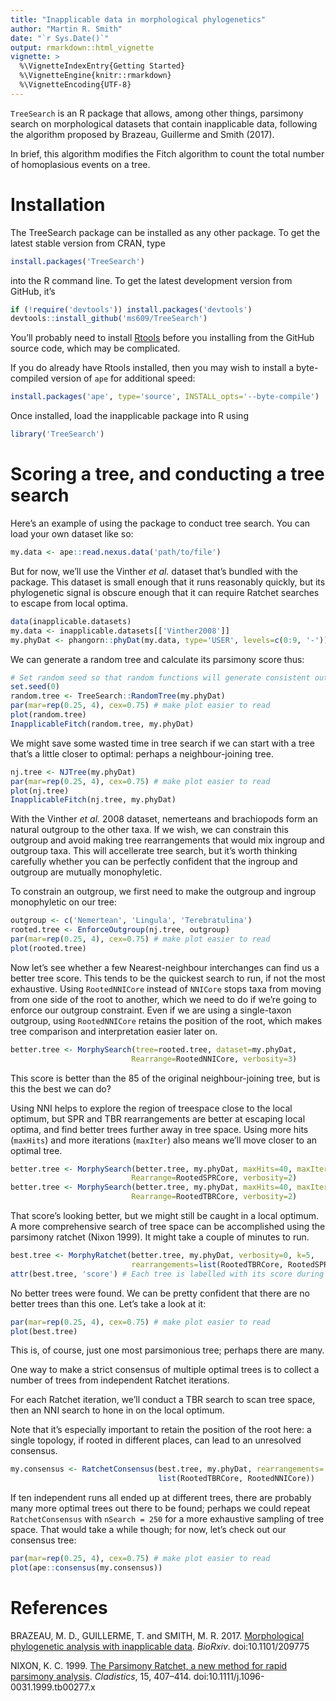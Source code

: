 ```yaml
---
title: "Inapplicable data in morphological phylogenetics"
author: "Martin R. Smith"
date: "`r Sys.Date()`"
output: rmarkdown::html_vignette
vignette: >
  %\VignetteIndexEntry{Getting Started}
  %\VignetteEngine{knitr::rmarkdown}
  %\VignetteEncoding{UTF-8}
---
```



`TreeSearch` is an R package that allows, among other things, parsimony search on morphological datasets that contain
inapplicable data, following the algorithm proposed by Brazeau, Guillerme and Smith (2017).

In brief, this algorithm modifies the Fitch algorithm to count the total number of homoplasious 
events on a tree.

# Installation
The TreeSearch package can be installed as any other package. 
To get the latest stable version from CRAN, type
```r
install.packages('TreeSearch')
```
into the R command line.  To get the latest development version from GitHub, it's
```r
if (!require('devtools')) install.packages('devtools')
devtools::install_github('ms609/TreeSearch')
```

You'll probably need to install [Rtools](https://cran.r-project.org/bin/windows/Rtools/) before 
you installing from the GitHub source code, which may be complicated.  

If you do already have Rtools installed, then you 
may wish to install a byte-compiled version of `ape` for additional speed:

```r
install.packages('ape', type='source', INSTALL_opts='--byte-compile')
```

Once installed, load the inapplicable package into R using
```r
library('TreeSearch')
```

# Scoring a tree, and conducting a tree search

Here's an example of using the package to conduct tree search.
You can load your own dataset like so:

```r
my.data <- ape::read.nexus.data('path/to/file')
```

But for now, we'll use the Vinther _et al._ dataset that's bundled with the package.
This dataset is small enough that it runs reasonably quickly, but its phylogenetic
signal is obscure enough that it can require Ratchet searches to escape from local optima.

```r
data(inapplicable.datasets)
my.data <- inapplicable.datasets[['Vinther2008']]
my.phyDat <- phangorn::phyDat(my.data, type='USER', levels=c(0:9, '-'))
```

We can generate a random tree and calculate its parsimony score thus:
```r
# Set random seed so that random functions will generate consistent output in this document
set.seed(0)
random.tree <- TreeSearch::RandomTree(my.phyDat)
par(mar=rep(0.25, 4), cex=0.75) # make plot easier to read
plot(random.tree)
InapplicableFitch(random.tree, my.phyDat)
```

We might save some wasted time in tree search if we can start with a tree that's a little 
closer to optimal: perhaps a neighbour-joining tree.
```r
nj.tree <- NJTree(my.phyDat)
par(mar=rep(0.25, 4), cex=0.75) # make plot easier to read
plot(nj.tree)
InapplicableFitch(nj.tree, my.phyDat)
```

With the Vinther _et al._ 2008 dataset, nemerteans and brachiopods form an natural outgroup to 
the other taxa. 
If we wish, we can constrain this outgroup and avoid making tree rearrangements that would mix 
ingroup and outgroup taxa.
This will accellerate tree search, but it's worth thinking carefully whether you can be perfectly
confident that the ingroup and outgroup are mutually monophyletic.

To constrain an outgroup, we first need to make the outgroup and ingroup monophyletic on our tree:

```r
outgroup <- c('Nemertean', 'Lingula', 'Terebratulina')
rooted.tree <- EnforceOutgroup(nj.tree, outgroup)
par(mar=rep(0.25, 4), cex=0.75) # make plot easier to read
plot(rooted.tree)
```


Now let's see whether a few Nearest-neighbour interchanges can find us a better tree score. 
This tends to be the quickest search to run, if not the most exhaustive.
Using `RootedNNICore` instead of `NNICore` stops taxa from moving from one side of the root to another,
which we need to do if we're going to enforce our outgroup constraint.  Even if we are using a
single-taxon outgroup, using `RootedNNICore` retains the position of the root, which makes tree
comparison and interpretation easier later on.

```r
better.tree <- MorphySearch(tree=rooted.tree, dataset=my.phyDat, 
                           Rearrange=RootedNNICore, verbosity=3)
```

This score is better than the 85 of the original neighbour-joining tree, but is this the best we can do?

Using NNI helps to explore the region of treespace close to the local optimum, but SPR and TBR 
rearrangements are better at escaping local optima, and find better trees
further away in tree space.  Using more hits (`maxHits`) and more iterations (`maxIter`) also
means we'll move closer to an optimal tree.
```r
better.tree <- MorphySearch(better.tree, my.phyDat, maxHits=40, maxIter=100000,
                           Rearrange=RootedSPRCore, verbosity=2)
better.tree <- MorphySearch(better.tree, my.phyDat, maxHits=40, maxIter=100000, 
                           Rearrange=RootedTBRCore, verbosity=2)
```

That score's looking better, but we might still be caught in a local optimum. 
A more comprehensive search of tree space can be accomplished using the parsimony ratchet (Nixon 1999).
It might take a couple of minutes to run.

```r
best.tree <- MorphyRatchet(better.tree, my.phyDat, verbosity=0, k=5,
                           rearrangements=list(RootedTBRCore, RootedSPRCore, RootedNNICore))
attr(best.tree, 'score') # Each tree is labelled with its score during tree search
```

No better trees were found.  We can be pretty confident that there are no better trees than this one.
Let's take a look at it:
```r
par(mar=rep(0.25, 4), cex=0.75) # make plot easier to read
plot(best.tree)
```

This is, of course, just one most parsimonious tree; perhaps there are many.

One way to make a strict consensus of multiple optimal trees is to collect a 
number of trees from independent Ratchet iterations.

For each Ratchet iteration, we'll conduct a TBR search to scan tree space, 
then an NNI search to hone in on the local optimum.

Note that it's especially important to retain the position of the root here:
a single topology, if rooted in different places, can lead to an unresolved consensus.

```r
my.consensus <- RatchetConsensus(best.tree, my.phyDat, rearrangements=
                                 list(RootedTBRCore, RootedNNICore))
```

If ten independent runs all ended up at different trees, there are probably many more optimal trees out there to 
be found; perhaps we could repeat `RatchetConsensus` with `nSearch = 250` for a more
exhaustive sampling of tree space.  That would take a while though; for now, let's check out our consensus tree:

```r
par(mar=rep(0.25, 4), cex=0.75) # make plot easier to read
plot(ape::consensus(my.consensus))
```



# References

BRAZEAU, M. D., GUILLERME, T. and SMITH, M. R. 2017. [Morphological phylogenetic analysis with inapplicable data](https://www.biorxiv.org/content/early/2017/10/26/209775). _BioRxiv_. doi:10.1101/209775

NIXON, K. C. 1999. [The Parsimony Ratchet, a new method for rapid parsimony analysis](http://doi.wiley.com/10.1111/j.1096-0031.1999.tb00277.x). _Cladistics_, 15, 407--414. doi:10.1111/j.1096-0031.1999.tb00277.x